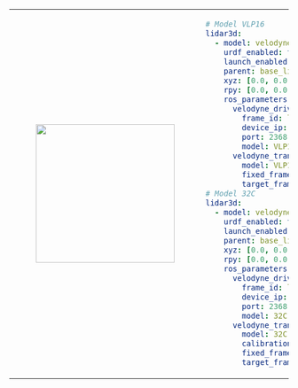 <table>
    <tr>
        <td>
            <center>
            <figure>
                <img
                    src={require("./img/velodyne_lidar.png").default}
                    width="250"
                />
            </figure>
            </center>
        </td>
<td>

```yaml
# Model VLP16
lidar3d:
  - model: velodyne_lidar
    urdf_enabled: true
    launch_enabled: true
    parent: base_link
    xyz: [0.0, 0.0, 0.0]
    rpy: [0.0, 0.0, 0.0]
    ros_parameters:
      velodyne_driver_node:
        frame_id: lidar3d_0_laser
        device_ip: 192.168.131.25
        port: 2368
        model: VLP16
      velodyne_transform_node:
        model: VLP16
        fixed_frame: lidar3d_0_laser
        target_frame: lidar3d_0_laser
# Model 32C
lidar3d:
  - model: velodyne_lidar
    urdf_enabled: true
    launch_enabled: true
    parent: base_link
    xyz: [0.0, 0.0, 0.0]
    rpy: [0.0, 0.0, 0.0]
    ros_parameters:
      velodyne_driver_node:
        frame_id: lidar3d_0_laser
        device_ip: 192.168.131.25
        port: 2368
        model: 32C
      velodyne_transform_node:
        model: 32C
        calibration: /opt/ros/humble/share/velodyne_pointcloud/params/VeloView-VLP-32C.yaml
        fixed_frame: lidar3d_0_laser
        target_frame: lidar3d_0_laser
```
</td>
</tr>
</table>
